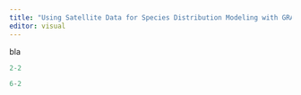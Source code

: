 ```yaml
---
title: "Using Satellite Data for Species Distribution Modeling with GRASS GIS and R"
editor: visual
---
```


bla

```r
2-2
```

```python
6-2
```
